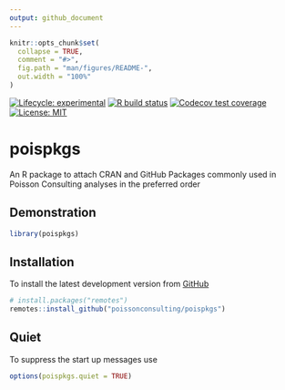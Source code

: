 ```yaml
---
output: github_document
---
```


<!-- README.md is generated from README.Rmd. Please edit that file -->

```r
knitr::opts_chunk$set(
  collapse = TRUE,
  comment = "#>",
  fig.path = "man/figures/README-",
  out.width = "100%"
)
```

<!-- badges: start -->
[![Lifecycle: experimental](https://img.shields.io/badge/lifecycle-experimental-orange.svg)](https://www.tidyverse.org/lifecycle/#experimental)
[![R build status](https://github.com/poissonconsulting/poispkgs/workflows/R-CMD-check/badge.svg)](https://github.com/poissonconsulting/poispkgs/actions)
[![Codecov test coverage](https://codecov.io/gh/poissonconsulting/poispkgs/branch/master/graph/badge.svg)](https://codecov.io/gh/poissonconsulting/poispkgs?branch=master)
[![License: MIT](https://img.shields.io/badge/License-MIT-green.svg)](https://opensource.org/licenses/MIT)
<!-- badges: end -->

# poispkgs

An R package to attach CRAN and GitHub Packages commonly used in Poisson Consulting analyses in the preferred order

## Demonstration
```r
library(poispkgs)
```

## Installation

To install the latest development version from [GitHub](https://github.com/poissonconsulting/poispkgs)
```r
# install.packages("remotes")
remotes::install_github("poissonconsulting/poispkgs")
```

## Quiet

To suppress the start up messages use
```r
options(poispkgs.quiet = TRUE)
```
